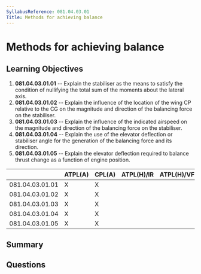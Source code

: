 ```yaml
---
SyllabusReference: 081.04.03.01
Title: Methods for achieving balance
---
```


# Methods for achieving balance

## Learning Objectives

1. **081.04.03.01.01** -- Explain the stabiliser as the means to satisfy the
   condition of nullifying the total sum of the moments about the lateral axis.
2. **081.04.03.01.02** -- Explain the influence of the location of the wing CP
   relative to the CG on the magnitude and direction of the balancing force on
   the stabiliser.
3. **081.04.03.01.03** -- Explain the influence of the indicated airspeed on the
   magnitude and direction of the balancing force on the stabiliser.
4. **081.04.03.01.04** -- Explain the use of the elevator deflection or
   stabiliser angle for the generation of the balancing force and its direction.
5. **081.04.03.01.05** -- Explain the elevator deflection required to balance
   thrust change as a function of engine position.

|                 | ATPL(A) | CPL(A) | ATPL(H)/IR | ATPL(H)/VFR | CPL(H) | IR  | CBIR(A) |
| --------------- | ------- | ------ | ---------- | ----------- | ------ | --- | ------- |
| 081.04.03.01.01 | X       | X      |            |             |        |     |         |
| 081.04.03.01.02 | X       | X      |            |             |        |     |         |
| 081.04.03.01.03 | X       | X      |            |             |        |     |         |
| 081.04.03.01.04 | X       | X      |            |             |        |     |         |
| 081.04.03.01.05 | X       | X      |            |             |        |     |         |

## Summary

## Questions

